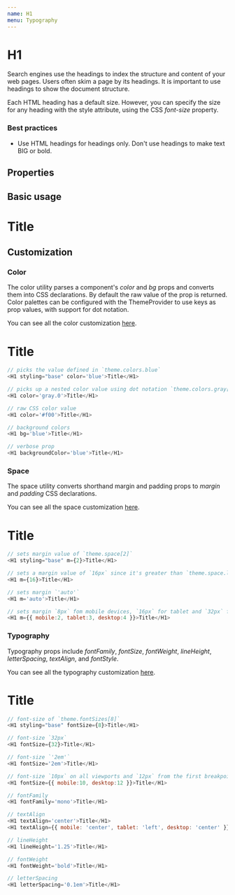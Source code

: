 ```yaml
---
name: H1
menu: Typography
---
```



# H1

Search engines use the headings to index the structure and content of your web pages. Users often skim a page by its headings. It is important to use headings to show the document structure.

Each HTML heading has a default size. However, you can specify the size for any heading with the style attribute, using the CSS _font-size_ property.

### Best practices

-   Use HTML headings for headings only. Don't use headings to make text BIG or bold.

## Properties

<Props of={H1} />

## Basic usage

<Playground>
    <H1 styling="base">Title</H1>
</Playground>

## Customization

### Color

The color utility parses a component's _color_ and _bg_ props and converts them into CSS declarations. By default the raw value of the prop is returned. Color palettes can be configured with the ThemeProvider to use keys as prop values, with support for dot notation.

You can see all the color customization [here](https://styled-system.com/api/#color).

<Playground>
    <H1 styling="base" color="blue">
        Title
    </H1>
</Playground>

```javascript
// picks the value defined in `theme.colors.blue`
<H1 styling="base" color='blue'>Title</H1>

// picks up a nested color value using dot notation `theme.colors.gray[0]`
<H1 color='gray.0'>Title</H1>

// raw CSS color value
<H1 color='#f00'>Title</H1>

// background colors
<H1 bg='blue'>Title</H1>

// verbose prop
<H1 backgroundColor='blue'>Title</H1>
```

### Space

The space utility converts shorthand margin and padding props to _margin_ and _padding_ CSS declarations.

You can see all the space customization [here](https://styled-system.com/api#space).

<Playground>
    <H1 styling="base" m={2}>
        Title
    </H1>
</Playground>

```javascript
// sets margin value of `theme.space[2]`
<H1 styling="base" m={2}>Title</H1>

// sets a margin value of `16px` since it's greater than `theme.space.length`
<H1 m={16}>Title</H1>

// sets margin `'auto'`
<H1 m='auto'>Title</H1>

// sets margin `8px` fom mobile devices, `16px` for tablet and `32px` for desktop from the first breakpoint and up
<H1 m={{ mobile:2, tablet:3, desktop:4 }}>Title</H1>
```

### Typography

Typography props include _fontFamily_, _fontSize_, _fontWeight_, _lineHeight_, _letterSpacing_, _textAlign_, and _fontStyle_.

You can see all the typography customization [here](https://styled-system.com/api/#typography).

<Playground>
    <H1 styling="base" fontSize={8}>
        Title
    </H1>
</Playground>

```javascript
// font-size of `theme.fontSizes[8]`
<H1 styling="base" fontSize={8}>Title</H1>

// font-size `32px`
<H1 fontSize={32}>Title</H1>

// font-size `'2em'`
<H1 fontSize='2em'>Title</H1>

// font-size `10px` on all viewports and `12px` from the first breakpoint and up
<H1 fontSize={{ mobile:10, desktop:12 }}>Title</H1>

// fontFamily
<H1 fontFamily='mono'>Title</H1>

// textAlign
<H1 textAlign='center'>Title</H1>
<H1 textAlign={{ mobile: 'center', tablet: 'left', desktop: 'center' }}>Title</H1>

// lineHeight
<H1 lineHeight='1.25'>Title</H1>

// fontWeight
<H1 fontWeight='bold'>Title</H1>

// letterSpacing
<H1 letterSpacing='0.1em'>Title</H1>
```
